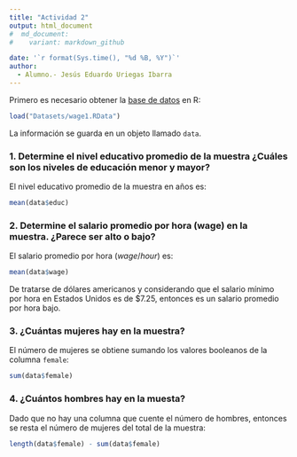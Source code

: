```yaml
---
title: "Actividad 2"
output: html_document
#  md_document:
#    variant: markdown_github

date: '`r format(Sys.time(), "%d %B, %Y")`'
author:
  - Alumno.- Jesús Eduardo Uriegas Ibarra
---
```



Primero es necesario obtener la [base de datos](https://cutt.ly/Gl9NLpX) en R:
```r
load("Datasets/wage1.RData")
```
La información se guarda en un objeto llamado `data`.

### 1. Determine el nivel educativo promedio de la muestra ¿Cuáles son los niveles de educación menor y mayor?
El nivel educativo promedio de la muestra en años es:
```r
mean(data$educ)
```

### 2. Determine el salario promedio por hora (wage) en la muestra. ¿Parece ser alto o bajo?
El salario promedio por hora ($wage/hour$) es:
```r
mean(data$wage)
```
De tratarse de dólares americanos y considerando que el salario mínimo por hora en Estados Unidos es de $7.25, entonces es un salario promedio por hora bajo.

### 3. ¿Cuántas mujeres hay en la muestra?
El número de mujeres se obtiene sumando los valores booleanos de la columna `female`:
```r
sum(data$female)
```

### 4. ¿Cuántos hombres hay en la muesta?
Dado que no hay una columna que cuente el número de hombres, entonces se resta el número de mujeres del total de la muestra:
```r
length(data$female) - sum(data$female)
```